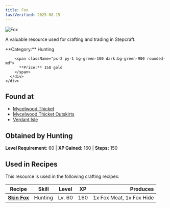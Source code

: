 ```yaml
---
title: Fox
lastVerified: 2025-08-15
---
```


<div className="flex items-start gap-6 mb-8">
  <div className="flex-shrink-0">
    <img src="/assets/resources/hunting/fox_t1.png" alt="Fox" className="w-24 h-24 border rounded-lg" />
  </div>
  <div className="flex-1">
    <div className="space-y-2">
      <p className="text-lg text-muted-foreground">A valuable resource used for crafting and trading in Stepcraft.</p>
      <div className="flex flex-wrap gap-4 text-sm">
        <span className="px-2 py-1 bg-blue-100 dark:bg-blue-900 rounded-md">
          **Category:** Hunting
        </span>
        
        <span className="px-2 py-1 bg-green-100 dark:bg-green-900 rounded-md">
          **Price:** 158 gold
        </span>
      </div>
    </div>
  </div>
</div>

## Found at

- [Mycelwood Thicket](/docs/map/individual/mycelwood_thicket)
- [Mycelwood Thicket Outskirts](/docs/map/individual/mycelwood_thicket_outskirts)
- [Verdant Isle](/docs/map/individual/verdant_isle)

## Obtained by Hunting

**Level Requirement:** 60 | **XP Gained:** 160 | **Steps:** 150



## Used in Recipes

This resource is used in the following crafting recipes:

| Recipe | Skill | Level | XP | Produces |
|--------|-------|-------|----|---------:|
| **[Skin Fox](/docs/resources/individual/fox_meat)** | Hunting | Lv. 60 | 160 | 1x Fox Meat, 1x Fox Hide |
